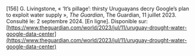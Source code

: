 \[156\]	G. Livingstone, « ‘It’s pillage’: thirsty Uruguayans decry Google’s plan to exploit water supply », *The Guardian*, The Guardian, 11 juillet 2023\. Consulté le: 2 septembre 2024\. \[En ligne\]. Disponible sur: [https://www.theguardian.com/world/2023/jul/11/uruguay-drought-water-google-data-center](https://www.theguardian.com/world/2023/jul/11/uruguay-drought-water-google-data-center)